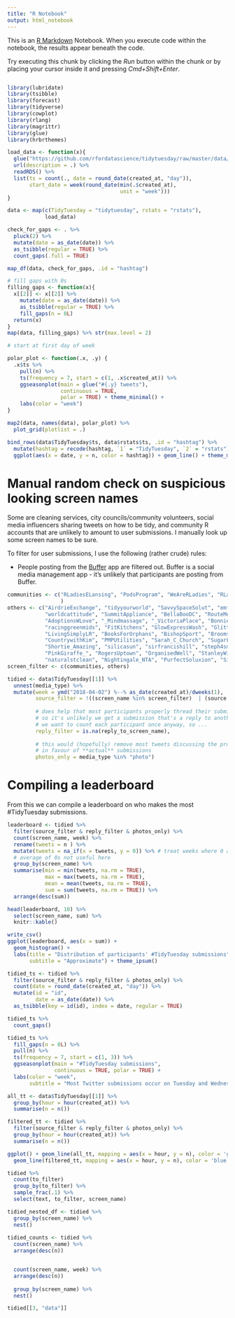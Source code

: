 ```yaml
---
title: "R Notebook"
output: html_notebook
---
```


This is an [R Markdown](http://rmarkdown.rstudio.com) Notebook. When you execute code within the notebook, the results appear beneath the code. 

Try executing this chunk by clicking the *Run* button within the chunk or by placing your cursor inside it and pressing *Cmd+Shift+Enter*. 

```r

```
```r
library(lubridate)
library(tsibble)
library(forecast)
library(tidyverse)
library(cowplot)
library(rlang)
library(magrittr)
library(glue)
library(hrbrthemes)

load_data <- function(x){
  glue("https://github.com/rfordatascience/tidytuesday/raw/master/data/2019/2019-01-01/{x}_tweets.rds") %>% 
  url(description = .) %>% 
  readRDS() %>% 
  list(ts = count(., date = round_date(created_at, "day")), 
       start_date = week(round_date(min(.$created_at), 
                                    unit = "week")))
}

data <- map(c(TidyTuesday = "tidytuesday", rstats = "rstats"), 
            load_data)

check_for_gaps <- . %>% 
  pluck(2) %>% 
  mutate(date = as_date(date)) %>% 
  as_tsibble(regular = TRUE) %>% 
  count_gaps(.full = TRUE)

map_df(data, check_for_gaps, .id = "hashtag")
```

```r
# fill gaps with 0s
filling_gaps <- function(x){ 
  x[[2]] <- x[[2]] %>% 
    mutate(date = as_date(date)) %>%
    as_tsibble(regular = TRUE) %>% 
    fill_gaps(n = 0L) 
  return(x)
}
map(data, filling_gaps) %>% str(max.level = 2)
```
```r

# start at first day of week

polar_plot <- function(.x, .y) {
  .x$ts %>% 
    pull(n) %>% 
    ts(frequency = 7, start = c(1, .x$created_at)) %>% 
    ggseasonplot(main = glue("#{.y} tweets"), 
                 continuous = TRUE, 
                 polar = TRUE) + theme_minimal() + 
    labs(color = "week")
}

map2(data, names(data), polar_plot) %>% 
  plot_grid(plotlist = .)
```


```r
bind_rows(data$TidyTuesday$ts, data$rstats$ts, .id = "hashtag") %>% 
  mutate(hashtag = recode(hashtag, `1` = "TidyTuesday", `2` = "rstats")) %>% 
  ggplot(aes(x = date, y = n, color = hashtag)) + geom_line() + theme_minimal()
```

# Manual random check on suspicious looking screen names 

Some are cleaning services, city councils/community volunteers, social media influencers sharing tweets on how to be tidy, and community R accounts that are unlikely to amount to user submissions. I manually look up some screen names to be sure. 

To filter for user submissions, I use the following (rather crude) rules: 

 - People posting from the [Buffer](https://buffer.com/) app are filtered out. Buffer is a social media management app - it's unlikely that participants are posting from Buffer. 

```r
communities <- c("RLadiesELansing", "PodsProgram", "WeAreRLadies", "RLadiesLondon", "R4DScommunity" #,  "thomas_mock",
                 )
others <- c("AirdrieExchange", "tidyyourworld", "SavvySpaceSolut", "emfriesen", "stevie_t13", "EjayOnline",
            "worldcattitude", "SummitAppliance", "BellaBooDC", "RouteMediaUK", "London__Digital", 
            "AdoptionsWLove", "_Mindmassage", "_VictoriaPlace", "BonnieC919", "EnglishHomeTeam", "fakrogb", "town_of_pc", 
            "racinggreenmids", "FitKitchens", "GlowExpressWash", "GlitterOnADime", "HomerHelper", "leafinnovations",
            "LivingSimplyLR", "BooksForOrphans", "BishopSport", "BroomsInBloom", "CDSChester", "CMwaste2007", 
            "CountrywithKim", "PMPUtilities", "Sarah_C_Church", "SugarLesswithC", "SportandiAndres",
            "Shortie_Amazing", "silicasun", "sirfrancishill", "steph4smith", "rubyslifestyle", 
            "PinkGiraffe_", "RogersUptown", "OrganisedWell", "StanleyWingHK", "RGTB", "OrganisingNinja", 
            "naturalstclean", "Nightingale_NTA", "PurfectSoluxion", "SimsLifeBlog", "ThomsonPlumbing")
screen_filter <- c(communities, others)

tidied <- data$TidyTuesday[[1]] %>% 
  unnest(media_type) %>% 
  mutate(week = ymd("2018-04-02") %--% as_date(created_at)/dweeks(1), 
         source_filter = !((screen_name %in% screen_filter)  | (source == "Buffer")),
         
         # does help that most participants properly thread their submissions 
         # so it's unlikely we get a submission that's a reply to another tweet
         # we want to count each participant once anyway, so ...
         reply_filter = is.na(reply_to_screen_name),
         
         # this would (hopefully) remove most tweets discussing the project
         # in favour of **actual** submissions
         photos_only = media_type %in% "photo") 
```

# Compiling a leaderboard 

From this we can compile a leaderboard on who makes the most #TidyTuesday submissions. 
```r
leaderboard <- tidied %>% 
  filter(source_filter & reply_filter & photos_only) %>% 
  count(screen_name, week) %>% 
  rename(tweets = n ) %>% 
  mutate(tweets = na_if(x = tweets, y = 0)) %>% # treat weeks where 0 as NAs 
  # average of 0s not useful here
  group_by(screen_name) %>% 
  summarise(min = min(tweets, na.rm = TRUE), 
            max = max(tweets, na.rm = TRUE), 
            mean = mean(tweets, na.rm = TRUE), 
            sum = sum(tweets, na.rm = TRUE)) %>% 
  arrange(desc(sum)) 

head(leaderboard, 10) %>% 
  select(screen_name, sum) %>% 
  knitr::kable()

write_csv()
ggplot(leaderboard, aes(x = sum)) + 
  geom_histogram() + 
  labs(title = "Distribution of participants' #TidyTuesday submissions", 
       subtitle = "Approximate") + theme_ipsum()

```

```r
tidied_ts <- tidied %>% 
  filter(source_filter & reply_filter & photos_only) %>% 
  count(date = round_date(created_at, "day")) %>% 
  mutate(id = "id", 
         date = as_date(date)) %>%
  as_tsibble(key = id(id), index = date, regular = TRUE) 

tidied_ts %>% 
  count_gaps()

tidied_ts %>% 
  fill_gaps(n = 0L) %>% 
  pull(n) %>% 
  ts(frequency = 7, start = c(1, 3)) %>% 
  ggseasonplot(main = "#TidyTuesday submissions", 
               continuous = TRUE, polar = TRUE) + 
  labs(color = "week", 
       subtitle = "Most Twitter submissions occur on Tuesday and Wednesday") + theme_minimal()
```

```r
all_tt <- data$TidyTuesday[[1]] %>% 
  group_by(hour = hour(created_at)) %>%
  summarise(n = n()) 

filtered_tt <- tidied %>% 
  filter(source_filter & reply_filter & photos_only) %>% 
  group_by(hour = hour(created_at)) %>%
  summarise(n = n()) 

ggplot() + geom_line(all_tt, mapping = aes(x = hour, y = n), color = 'grey') + 
  geom_line(filtered_tt, mapping = aes(x = hour, y = n), color = 'blue')

```
```r
tidied %>% 
  count(to_filter)
  group_by(to_filter) %>% 
  sample_frac(.1) %>% 
  select(text, to_filter, screen_name)

tidied_nested_df <- tidied %>% 
  group_by(screen_name) %>% 
  nest()
 
tidied_counts <- tidied %>%  
  count(screen_name) %>% 
  arrange(desc(n))


  count(screen_name, week) %>% 
  arrange(desc(n))
  
  group_by(screen_name) %>% 
  nest()

tidied[[3, "data"]]
```
